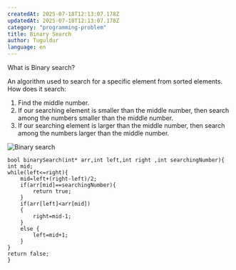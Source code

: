 ```yaml
---
createdAt: 2025-07-18T12:13:07.178Z
updatedAt: 2025-07-18T12:13:07.178Z
category: "programming-problem"
title: Binary Search
author: Tuguldur
language: en
---
```


What is Binary search?

An algorithm used to search for a specific element from sorted elements. How does it search:

1. Find the middle number.
2. If our searching element is smaller than the middle number, then search among the numbers smaller than the middle number.
3. If our searching element is larger than the middle number, then search among the numbers larger than the middle number.

![Binary search](https://res.cloudinary.com/dj9zffzlu/image/upload/q_auto/f_auto/v1752842408/binnary-search-_qdryev.webp)

```
bool binarySearch(int* arr,int left,int right ,int searchingNumber){
int mid;
while(left<=right){
    mid=left+(right-left)/2;
    if(arr[mid]==searchingNumber){
        return true;
    }
    if(arr[left]<arr[mid])
    {
        right=mid-1;
    }
    else {
        left=mid+1;
    }
}
return false;
}
```
